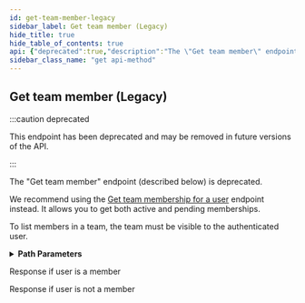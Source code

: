 ```yaml
---
id: get-team-member-legacy
sidebar_label: Get team member (Legacy)
hide_title: true
hide_table_of_contents: true
api: {"deprecated":true,"description":"The \"Get team member\" endpoint (described below) is deprecated.\n\nWe recommend using the [Get team membership for a user](https://docs.github.com/rest/reference/teams#get-team-membership-for-a-user) endpoint instead. It allows you to get both active and pending memberships.\n\nTo list members in a team, the team must be visible to the authenticated user.","externalDocs":{"description":"API method documentation","url":"https://docs.github.com/rest/reference/teams#get-team-member-legacy"},"operationId":"teams/get-member-legacy","parameters":[{"in":"path","name":"team_id","required":true,"schema":{"type":"integer"}},{"in":"path","name":"username","required":true,"schema":{"type":"string"}}],"responses":{"204":{"description":"Response if user is a member"},"404":{"description":"Response if user is not a member"}},"tags":["teams"],"x-github":{"category":"teams","deprecationDate":"2020-01-21T00:00:00.000Z","enabledForGitHubApps":true,"githubCloudOnly":false,"previews":[],"removalDate":"2021-02-01T00:00:00.000Z","subcategory":"members"},"method":"get","path":"/teams/{team_id}/members/{username}","servers":[{"url":"https://api.github.com"}],"info":{"contact":{"name":"Support","url":"https://support.github.com/contact"},"description":"GitHub's v3 REST API.","license":{"name":"MIT","url":"https://spdx.org/licenses/MIT"},"termsOfService":"https://docs.github.com/articles/github-terms-of-service","title":"GitHub v3 REST API","version":"1.1.4","x-apisguru-categories":["collaboration","developer_tools"],"x-logo":{"url":"https://twitter.com/github/profile_image?size=original"},"x-origin":[{"format":"openapi","url":"https://raw.githubusercontent.com/github/rest-api-description/main/descriptions/api.github.com/api.github.com.json","version":"3.0"}],"x-providerName":"github.com"},"postman":{"name":"Get team member (Legacy)","description":{"content":"The \"Get team member\" endpoint (described below) is deprecated.\n\nWe recommend using the [Get team membership for a user](https://docs.github.com/rest/reference/teams#get-team-membership-for-a-user) endpoint instead. It allows you to get both active and pending memberships.\n\nTo list members in a team, the team must be visible to the authenticated user.","type":"text/plain"},"url":{"path":["teams",":team_id","members",":username"],"host":["{{baseUrl}}"],"query":[],"variable":[{"disabled":false,"description":{"content":"(Required) ","type":"text/plain"},"type":"any","value":"","key":"team_id"},{"disabled":false,"description":{"content":"(Required) ","type":"text/plain"},"type":"any","value":"","key":"username"}]},"method":"GET"}}
sidebar_class_name: "get api-method"
---
```



## Get team member (Legacy)

:::caution deprecated

This endpoint has been deprecated and may be removed in future versions of the API.

:::

The &quot;Get team member&quot; endpoint (described below) is deprecated.

We recommend using the [Get team membership for a user](https://docs.github.com/rest/reference/teams#get-team-membership-for-a-user) endpoint instead. It allows you to get both active and pending memberships.

To list members in a team, the team must be visible to the authenticated user.

<details style={{"marginBottom":"1rem"}}><summary style={{}}><strong>Path Parameters</strong></summary><div><ul><ParamsItem className={"paramsItem"} param={{"in":"path","name":"team_id","required":true,"schema":{"type":"integer"}}}></ParamsItem><ParamsItem className={"paramsItem"} param={{"in":"path","name":"username","required":true,"schema":{"type":"string"}}}></ParamsItem></ul></div></details><div><ApiTabs><TabItem label={"204"} value={"204"}><div>

Response if user is a member

</div><div></div></TabItem><TabItem label={"404"} value={"404"}><div>

Response if user is not a member

</div><div></div></TabItem></ApiTabs></div>
      